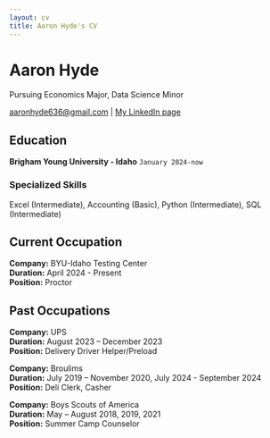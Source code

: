 ```yaml
---
layout: cv
title: Aaron Hyde's CV
---
```

# Aaron Hyde
Pursuing Economics Major, Data Science Minor

<div id="webaddress">
<a href="aaronhyde636@gmail.com">aaronhyde636@gmail.com</a>
| <a href="https://www.linkedin.com/in/aaronm-hyde/">My LinkedIn page</a>
</div>


## Education

__Brigham Young University - Idaho__
`January 2024-now`


### Specialized Skills

Excel (Intermediate), Accounting (Basic), Python (Intermediate), SQL (Intermediate)

## Current Occupation

**Company:** BYU-Idaho Testing Center  
**Duration:** April 2024 - Present  
**Position:** Proctor

## Past Occupations

**Company:** UPS          
**Duration:** August 2023 – December 2023     
**Position:** Delivery Driver Helper/Preload    

**Company:** Broulims 				 
**Duration:** July 2019 – November 2020, July 2024 - September 2024   
**Position:** Deli Clerk, Casher

**Company:** Boys Scouts of America           
**Duration:** May – August 2018, 2019, 2021          
**Position:** Summer Camp Counselor 




<!-- ### Footer

Last updated: May 2013 -->
